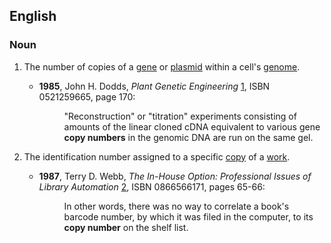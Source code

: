 ==English==

===Noun===
{{en-noun|head=[[copy]] [[number]]}}

# {{context|genetics|lang=en}} The number of copies of a [[gene]] or [[plasmid]] within a cell's [[genome]].
#* '''1985''', John H. Dodds, ''Plant Genetic Engineering'' [http://books.google.com/books?id=NRWlqtImS08C], ISBN 0521259665, page 170:
#*: "Reconstruction" or "titration" experiments consisting of amounts of the linear cloned cDNA equivalent to various gene '''copy numbers''' in the genomic DNA are run on the same gel.
# {{context|library science|lang=en}} The identification number assigned to a specific [[copy]] of a [[work]].
#* '''1987''', Terry D. Webb, ''The In-House Option: Professional Issues of Library Automation'' [http://books.google.com/books?id=I_ioktWyDK4C], ISBN 0866566171, pages 65-66:
#*: In other words, there was no way to correlate a book's barcode number, by which it was filed in the computer, to its '''copy number''' on the shelf list.